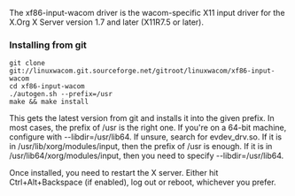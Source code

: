 The xf86-input-wacom driver is the wacom-specific X11 input driver for the X.Org X Server version 1.7 and later (X11R7.5 or later).

=== Installing from git ===

<pre>
git clone git://linuxwacom.git.sourceforge.net/gitroot/linuxwacom/xf86-input-wacom
cd xf86-input-wacom
./autogen.sh --prefix=/usr
make && make install
</pre>

This gets the latest version from git and installs it into the given prefix. In most cases, the prefix of /usr is the right one. If you're on a 64-bit machine, configure with --libdir=/usr/lib64. If unsure, search for evdev_drv.so. If it is in /usr/lib/xorg/modules/input, then the prefix of /usr is enough. If it is in /usr/lib64/xorg/modules/input, then you need to specify --libdir=/usr/lib64.

Once installed, you need to restart the X server. Either hit Ctrl+Alt+Backspace (if enabled), log out or reboot, whichever you prefer.